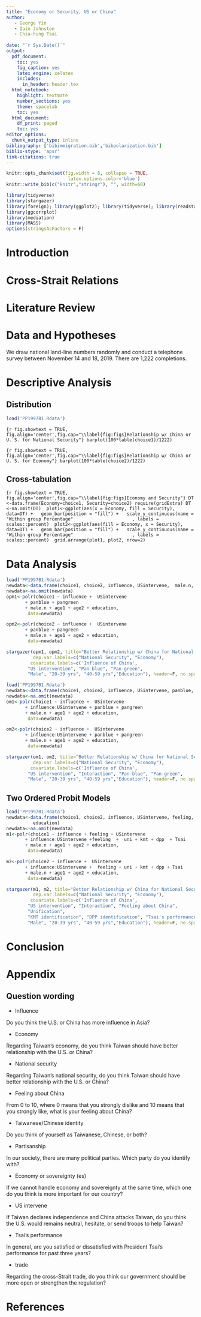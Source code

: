 ```yaml
---
title: "Economy or Security, US or China"
author: 
   - George Yin
   - Iain Johnston
   - Chia-hung Tsai
   
date: "`r Sys.Date()`"
output:
  pdf_document:
    toc: yes
    fig_caption: yes
    latex_engine: xelatex
    includes:
      in_header: header.tex
  html_notebook:
    highlight: textmate
    number_sections: yes
    theme: spacelab
    toc: yes
  html_document:
    df_print: paged
    toc: yes
editor_options:
  chunk_output_type: inline
bibliography: ['bibimmigration.bib','bibpolarization.bib']
biblio-stype: 'apsr'
link-citations: true
---
```


```r
knitr::opts_chunk$set(fig.width = 8, collapse = TRUE,
                       latex.options.color='blue')
knitr::write_bib(c("knitr","stringr"), "", width=60)
```

```r
library(tidyverse)
library(stargazer)
library(foreign); library(ggplot2); library(tidyverse); library(readstata13)
library(ggcorrplot)
library(mediation)
library(MASS)
options(stringsAsFactors = F)
```


# Introduction


# Cross-Strait Relations

# Literature Review

# Data and Hypotheses
We draw national land-line numbers randomly and conduct a telephone survey between November 14 and 18, 2019. There are 1,222 completions. 



# Descriptive Analysis
## Distribution
```r
load('PP1997B1.Rdata')
```


```{r fig.showtext = TRUE, fig.align='center',fig.cap="\\label{fig:figs}Relationship w/ China or U. S. for National Security"}
barplot(100*table(choice1)/1222)
```

```{r fig.showtext = TRUE, fig.align='center',fig.cap="\\label{fig:figs}Relationship w/ China or U. S. for Economy"}
barplot(100*table(choice2)/1222)
```

## Cross-tabulation 

```{r fig.showtext = TRUE, fig.align='center',fig.cap="\\label{fig:figs}Economy and Security"}
DT <-data.frame(Economy=choice1, Security=choice2)
require(gridExtra)
DT <-na.omit(DT) 
plot1<-ggplot(aes(x = Economy, fill = Security), data=DT) +
  geom_bar(position = "fill") +
  scale_y_continuous(name = "Within group Percentage"
                     , labels = scales::percent) 
plot2<-ggplot(aes(fill = Economy, x = Security), data=DT) +
  geom_bar(position = "fill") +
  scale_y_continuous(name = "Within group Percentage"
                     , labels = scales::percent) 
grid.arrange(plot1, plot2, nrow=2)
```


# Data Analysis
```r
load('PP1997B1.Rdata')
newdata<-data.frame(choice1, choice2, influence, USintervene,  male.n, age1, age2, education, panblue, pangreen)
newdata<-na.omit(newdata)
opm1<-polr(choice1 ~ influence +  USintervene 
       + panblue + pangreen
       + male.n + age1 + age2 + education, 
        data=newdata)

opm2<-polr(choice2 ~ influence +  USintervene 
       + panblue + pangreen
       + male.n + age1 + age2 + education, 
        data=newdata)

stargazer(opm1, opm2, title="Better Relationship w/ China for National Security and Economy",  
          dep.var.labels=c("National Security", "Economy"),
         covariate.labels=c('Influence of China',
        "US intervention", "Pan-blue", "Pan-green", 
        "Male", "20-39 yrs", "40-59 yrs","Education"), header=F, no.space = TRUE, style = 'io')
```



```r
load('PP1997B1.Rdata')
newdata<-data.frame(choice1, choice2, influence, USintervene, panblue, pangreen, male.n, age1, age2, education)
newdata<-na.omit(newdata)
om1<-polr(choice1 ~ influence +  USintervene 
       + influence:USintervene + panblue + pangreen
       + male.n + age1 + age2 + education, 
        data=newdata)

om2<-polr(choice2 ~ influence +  USintervene 
       + influence:USintervene + panblue + pangreen
       + male.n + age1 + age2 + education, 
        data=newdata)

stargazer(om1, om2, title="Better Relationship w/ China for National Security and Economy",  
          dep.var.labels=c("National Security", "Economy"),
         covariate.labels=c('Influence of China',
        "US intervention", "Interaction", "Pan-blue", "Pan-green",
        "Male", "20-39 yrs", "40-59 yrs","Education"), header=F, no.space = TRUE, style = 'io')
```

## Two Ordered Probit Models
```r
load('PP1997B1.Rdata')
newdata<-data.frame(choice1, choice2, influence, USintervene, feeling, uni, kmt, dpp, Tsai, male.n, age1, age2,
          education)
newdata<-na.omit(newdata)
m1<-polr(choice1 ~ influence + feeling + USintervene 
       + influence:USintervene +feeling  +  uni + kmt + dpp  + Tsai
       + male.n + age1 + age2 + education, 
        data=newdata)

m2<-polr(choice2 ~ influence +  USintervene 
       + influence:USintervene +  feeling + uni + kmt + dpp + Tsai
       + male.n + age1 + age2 + education, 
        data=newdata)

stargazer(m1, m2, title="Better Relationship w/ China for National Security and Economy",  
          dep.var.labels=c("National Security", "Economy"),
         covariate.labels=c('Influence of China',
        "US intervention", "Interaction", "Feeling about China", 
        "Unification",
        "KMT identification", "DPP identification", "Tsai's performance",
        "Male", "20-39 yrs", "40-59 yrs","Education"), header=F, no.space = TRUE, style = 'io')
```
# Conclusion

# Appendix
## Question wording

 - Influence
 
 Do you think the U.S. or China has more influence in Asia?

 - Economy
 
 Regarding Taiwan's economy, do you think Taiwan should have better relationship with the U.S. or China?

 - National security
 
 Regarding Taiwan's national security, do you think Taiwan should  have better relationship with the U.S. or China?

 - Feeling about China
 
 From 0 to 10, where 0 means that you strongly dislike and 10 means that you strongly like, what is your feeling about China?
 
  - Taiwanese/Chinese identity
  
  Do you think of yourself as Taiwanese, Chinese, or both?
  
  - Partisanship
  
  In our society, there are many political parties. Which party do you identify with?
  
  - Economy or sovereignty (es)
  
  If we cannot handle economy and sovereignty at the same time, which one do you think is more important for our country?
  
  - US intervene
  
  If Taiwan declares independence and China attacks Taiwan, do you think the U.S. would remains
neutral, hesitate, or send troops to help Taiwan?
  
  - Tsai's performance
  
  In general, are you satisfied or dissatisfied with President Tsai's performance for past three years?
  
  - trade
  
  Regarding the cross-Strait trade, do you think our government should be more open or strengthen the regulation?
  



# References


